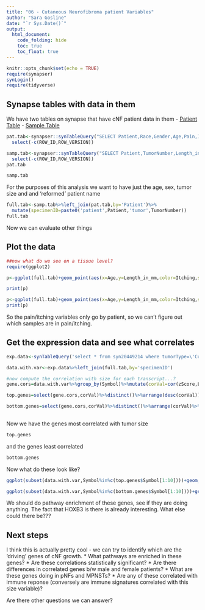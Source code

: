 ```yaml
---
title: "06 - Cutaneous Neurofibroma patient Variables"
author: "Sara Gosline"
date: "`r Sys.Date()`"
output:
  html_document:
    code_folding: hide
    toc: true
    toc_float: true
---
```


```r
knitr::opts_chunk$set(echo = TRUE)
require(synapser)
synLogin()
require(tidyverse)
```

## Synapse tables with data in them
We have two tables on synapse that have cNF patient data in them
- [Patient Table](https://www.synapse.org/#!Synapse:syn7342635/tables/)
- [Sample Table](https://www.synapse.org/#!Synapse:syn5556216/tables/)


```r
pat.tab<-synapser::synTableQuery("SELECT Patient,Race,Gender,Age,Pain,Itching FROM syn7342635")$asDataFrame()%>%
  select(-c(ROW_ID,ROW_VERSION))

samp.tab<-synapser::synTableQuery("SELECT Patient,TumorNumber,Length_in_mm FROM syn5556216")$asDataFrame()%>%
  select(-c(ROW_ID,ROW_VERSION))
pat.tab

samp.tab
```
For the purposes of this analysis we want to have just the age, sex, tumor size and and 'reformed' patient name
```r
full.tab<-samp.tab%>%left_join(pat.tab,by='Patient')%>%
  mutate(specimenID=paste0('patient',Patient,'tumor',TumorNumber))
full.tab
```

Now we can evaluate other things

## Plot the data
```r
##now what do we see on a tissue level? 
require(ggplot2)

p<-ggplot(full.tab)+geom_point(aes(x=Age,y=Length_in_mm,color=Itching,shape=Gender))+ggtitle("Age by tumor size with itching")

print(p)

p<-ggplot(full.tab)+geom_point(aes(x=Age,y=Length_in_mm,color=Itching,shape=Pain))+ggtitle("Age by tumor size with pain")
print(p)
```
So the pain/itching variables only go by patient, so we can't figure out which samples are in pain/itching.  


## Get the expression data and see what correlates
```r
exp.data<-synTableQuery('select * from syn20449214 where tumorType=\'Cutaneous Neurofibroma\'')$asDataFrame()

data.with.var<-exp.data%>%left_join(full.tab,by='specimenID')

#now compute the correlation with size for each transcript...?
gene.cors=data.with.var%>%group_by(Symbol)%>%mutate(corVal=cor(zScore,Length_in_mm))

top.genes=select(gene.cors,corVal)%>%distinct()%>%arrange(desc(corVal))%>%select(Symbol)

bottom.genes=select(gene.cors,corVal)%>%distinct()%>%arrange(corVal)%>%select(Symbol)
 
```

Now we have the genes most correlated with tumor size
```r
top.genes
```
and the genes least correlated
```r
bottom.genes
```

Now what do these look like?

```r

ggplot(subset(data.with.var,Symbol%in%c(top.genes$Symbol[1:10])))+geom_point(aes(x=Length_in_mm,y=zScore,col=Symbol,shape=sex))+ggtitle('10 most correlated genes')

ggplot(subset(data.with.var,Symbol%in%c(bottom.genes$Symbol[1:10])))+geom_point(aes(x=Length_in_mm,y=zScore,col=Symbol,shape=sex))+ggtitle('10 most anti-correlated genes')

```

We should do pathway enrichment of these genes, see if they are doing anything. The fact that HOXB3 is there is already interesting. What else could there be???

## Next steps
I think this is actually pretty cool - we can try to identify which are the 'driving' genes of cNF growth. 
* What pathways are enriched in these genes?
* Are these correlations statistically significant?
* Are there differences in correlated genes b/w male and female patients?
* What are these genes doing in pNFs and MPNSTs? 
* Are any of these correlated with immune reponse (conversely are immune signatures correlated with this size variable)?

Are there other questions we can answer?
